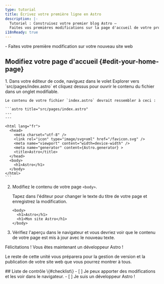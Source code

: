 ```yaml
---
type: tutorial
title: Écrivez votre première ligne en Astro
description: |-
  Tutoriel : Construisez votre premier blog Astro —
  Faites vos premières modifications sur la page d'accueil de votre projet de tutoriel
i18nReady: true
---
```



<PreCheck>
  - Faites votre première modification sur votre nouveau site web
</PreCheck>

## Modifiez votre page d'accueil \{#edit-your-home-page\}

<Steps>
1. Dans votre éditeur de code, naviguez dans le volet Explorer vers `src/pages/index.astro` et cliquez dessus pour ouvrir le contenu du fichier dans un onglet modifiable.

    Le contenu de votre fichier `index.astro` devrait ressembler à ceci :

    ```astro title="src/pages/index.astro"
    ---
    ---

    <html lang="fr">
      <head>
        <meta charset="utf-8" />
        <link rel="icon" type="image/svg+xml" href="/favicon.svg" />
        <meta name="viewport" content="width=device-width" />
        <meta name="generator" content={Astro.generator} >
        <title>Astro</title>
      </head>
      <body>
        <h1>Astro</h1>
      </body>
    </html>
    ```

2. Modifiez le contenu de votre page `<body>`.

    Tapez dans l'éditeur pour changer le texte du titre de votre page et enregistrez la modification.

    ```astro title="src/pages/index.astro" del={2} ins={3}
    <body>
      <h1>Astro</h1>
      <h1>Mon site Astro</h1>
    </body>
    ```

3. Vérifiez l'aperçu dans le navigateur et vous devriez voir que le contenu de votre page est mis à jour avec le nouveau texte.
</Steps>

Félicitations ! Vous êtes maintenant un développeur Astro !

Le reste de cette unité vous préparera pour la gestion de version et la publication de votre site web que vous pourrez montrer à tous.



<Box icon="check-list">
## Liste de contrôle \{#checklist\}

<Checklist>
- [ ] Je peux apporter des modifications et les voir dans le navigateur.
- [ ] Je suis un développeur Astro !
</Checklist>
</Box>
